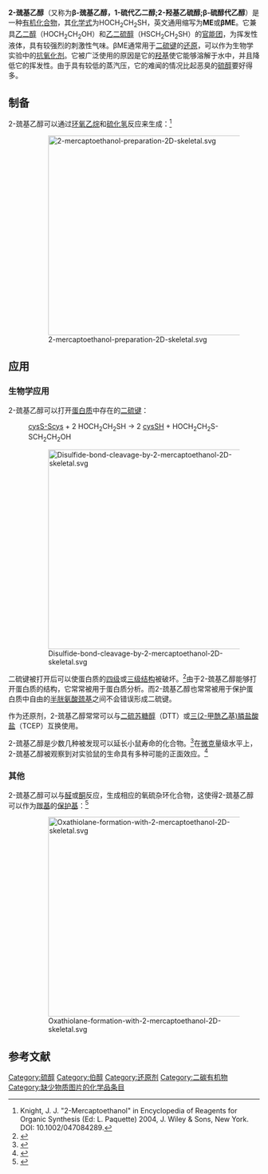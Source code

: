 {{chembox
|   Name = 2-巯基乙醇
|   NameEn = 2-Mercaptoethanol
|   ImageFile = 2-Mercaptoethanol.svg
|   ImageName = 2-巯基乙醇
|   ImageFile1 = 2-mercaptoethanol-3D-vdW.png
|   ImageName1 = 2-巯基乙醇
|   IUPACName = 2-Hydroxy-1-ethanethiol
|   OtherNames = 巯基乙醇<br />β-巯基乙醇
|Section1={{Chembox Identifiers
| CASNo = 60-24-2
| CASNo_Ref = {{cascite|correct|CAS}}
| PubChem = 1567
| ChemSpiderID = 1512
| ChemSpiderID_Ref = {{chemspidercite|correct|chemspider}}
| EINECS = 200-464-6
| UNNumber = 2966
| DrugBank = DB03345
| DrugBank_Ref = {{drugbankcite|correct|drugbank}}
| KEGG = C00928
| KEGG_Ref = {{keggcite|changed|kegg}}
| MeSHName = Mercaptoethanol
| ChEBI = 41218
| ChEBI_Ref = {{ebicite|correct|EBI}}
| ChEMBL = 254951
| ChEMBL_Ref = {{ebicite|correct|EBI}}
| RTECS = KL5600000
| Beilstein = 773648
| Gmelin = 1368
| 3DMet = B00201
| SMILES = OCCS
| StdInChI = 1S/C2H6OS/c3-1-2-4/h3-4H,1-2H2
| StdInChI_Ref = {{stdinchicite|correct|chemspider}}
| StdInChIKey = DGVVWUTYPXICAM-UHFFFAOYSA-N
| StdInChIKey_Ref = {{stdinchicite|correct|chemspider}}
}}
|Section2 = {{Chembox Properties
|   Formula = C<sub>2</sub>H<sub>6</sub>OS
|   MolarMass = 78.13
|   Density = 1.11 g/cm³
|   MeltingPt = -100 °C
|   BoilingPt = 157-158 °C
|   RefractIndex = 1.4996
  }}
| Section7 = {{Chembox Hazards
|   EUClass = 有毒 ('''T''')
|   ExternalMSDS = [http://msds.chem.ox.ac.uk/ME/2-mercaptoethanol.html Oxford MSDS]
|   RPhrases = {{R23}}, {{R24}}, {{R25}}, {{R37}}, {{R38}}, {{R41}}
|   SPhrases = {{S26}}, {{S36}}, {{S37}}, {{S39}}, {{S45}}, {{S53}}
  }}
| Section8 = {{Chembox Related
|   OtherCpds = [[乙二醇|乙二醇]]、[[乙二硫醇|乙二硫醇]]
  }}
}}

'''2-巯基乙醇'''（又称为'''β-巯基乙醇，1-硫代乙二醇;2-羟基乙硫醇;β-硫醇代乙醇'''）是一种[[有机化合物|有机化合物]]，其[[化学式|化学式]]为HOCH<sub>2</sub>CH<sub>2</sub>SH，英文通用缩写为'''ME'''或'''βME'''。它兼具[[乙二醇|乙二醇]]（HOCH<sub>2</sub>CH<sub>2</sub>OH）和[[乙二硫醇|乙二硫醇]]（HSCH<sub>2</sub>CH<sub>2</sub>SH）的[[官能团|官能团]]，为挥发性液体，具有较强烈的刺激性气味。βME通常用于[[二硫键|二硫键]]的[[还原|还原]]，可以作为生物学实验中的[[抗氧化剂|抗氧化剂]]。它被广泛使用的原因是它的[[羟基|羟基]]使它能够溶解于水中，并且降低它的挥发性。由于具有较低的蒸汽压，它的难闻的情况比起恶臭的[[硫醇|硫醇]]要好得多。

== 制备 ==
2-巯基乙醇可以通过[[环氧乙烷|环氧乙烷]]和[[硫化氢|硫化氢]]反应来生成：<ref>Knight, J. J. "2-Mercaptoethanol" in Encyclopedia of Reagents for Organic Synthesis (Ed: L. Paquette) 2004, J. Wiley & Sons, New York. DOI: 10.1002/047084289.</ref>

:[[File:2-mercaptoethanol-preparation-2D-skeletal.svg|400px]]

== 应用 ==
=== 生物学应用 ===
2-巯基乙醇可以打开[[蛋白质|蛋白质]]中存在的[[二硫键|二硫键]]：
:[[胱氨酸|cysS-Scys]]  +  2 HOCH<sub>2</sub>CH<sub>2</sub>SH   →   2 [[半胱氨酸|cysSH]]  +  HOCH<sub>2</sub>CH<sub>2</sub>S-SCH<sub>2</sub>CH<sub>2</sub>OH

:[[File:Disulfide-bond-cleavage-by-2-mercaptoethanol-2D-skeletal.svg|400px]]

二硫键被打开后可以使蛋白质的[[四级结构|四级]]或[[三级结构|三级结构]]被破坏。<ref>{{cite web | url = http://www.chemicalland21.com/specialtychem/finechem/2-MERCAPTOETHANOL.htm | publisher = Chemicalland21.com | title = 2-Mercaptoethanol | deadurl = yes | archiveurl = https://web.archive.org/web/20061005223640/http://www.chemicalland21.com/specialtychem/finechem/2-MERCAPTOETHANOL.htm | archivedate = 2006-10-05 | accessdate = 2008-06-12 }}</ref>由于2-巯基乙醇能够打开蛋白质的结构，它常常被用于蛋白质分析。而2-巯基乙醇也常常被用于保护蛋白质中自由的[[半胱氨酸|半胱氨酸]][[巯基|巯基]]之间不会错误形成二硫键。

作为还原剂，2-巯基乙醇常常可以与[[二硫苏糖醇|二硫苏糖醇]]（DTT）或[[三(2-甲酰乙基)膦盐酸盐|三(2-甲酰乙基)膦盐酸盐]]（TCEP）互换使用。

2-巯基乙醇是少数几种被发现可以延长小鼠寿命的化合物。<ref>{{cite journal | author = M.L. Heidrick, L.C. Hendricks and D.E. Cook | journal = [[Mech._Ageing_Dev.|Mech. Ageing Dev.]] | title = Effect of dietary 2-mercaptoethanol on the life span, immune system, tumor incidence and lipid peroxidation damage in spleen lymphocytes of aging BC3F1 mice | volume = 27 | year = 1984 | issue = 3 | pages = 341-58 | pmid = 6334792 | doi = 10.1016/0047-6374(84)90057-5}}</ref>在[[微克|微克]]量级水平上，2-巯基乙醇被观察到对实验鼠的生命具有多种可能的正面效应。<ref>{{cite journal | author = L. Pénzesa, R. C. Nobleb, E. Beregia, S. Imrec, J. Izsáka and O. Regius | title = Effect of 2-mercaptoethanol on some metabolic indices of ageing of CBA/Ca inbred mice | journal = [[Mech._Ageing_Dev.|Mech. Ageing Dev.]] | volume = 45 | issue = 1 | pages = 75-92 | year = 1988 | doi = 10.1016/0047-6374(88)90021-8 | pmid = 3216730}}</ref>

=== 其他 ===
2-巯基乙醇可以与[[醛|醛]]或[[酮|酮]]反应，生成相应的氧硫杂环化合物，这使得2-巯基乙醇可以作为[[羰基|羰基]]的[[保护基|保护基]]：<ref>{{cite web | title = 1,3-Dithiolanes, 1,3-Dithianes | url = https://www.organic-chemistry.org/protectivegroups/carbonyl/1,3-dithiolanes.htm | publisher = Organic Chemistry Portal | accessdate = 2018-08-05 | archive-date = 2008-05-17 | archive-url = https://web.archive.org/web/20080517162047/http://www.organic-chemistry.org/protectivegroups/carbonyl/1,3-dithiolanes.htm | dead-url = no }}</ref>

:[[File:Oxathiolane-formation-with-2-mercaptoethanol-2D-skeletal.svg|400px]]

== 参考文献 ==
<div class="references-small">
<references />
</div>
{{醇类似物}}
{{Authority control}}
[[Category:硫醇|Category:硫醇]]
[[Category:伯醇|Category:伯醇]]
[[Category:还原剂|Category:还原剂]]
[[Category:二碳有机物|Category:二碳有机物]]
[[Category:缺少物质图片的化学品条目|Category:缺少物质图片的化学品条目]]